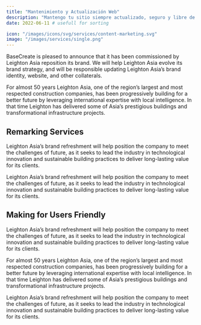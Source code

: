 ```yaml
---
title: "Mantenimiento y Actualización Web"
description: "Mantengo tu sitio siempre actualizado, seguro y libre de errores, garantizando su rendimiento a largo plazo."
date: 2022-06-11 # usefull for sorting

icon: "/images/icons/svg/services/content-marketing.svg"
image: "/images/services/single.png"
---
```


BaseCreate is pleased to announce that it has been commissioned by Leighton Asia reposition its brand. We will help Leighton Asia evolve its brand strategy, and will be responsible updating Leighton Asia’s brand identity, website, and other collaterals.

For almost 50 years Leighton Asia, one of the region’s largest and most respected construction companies, has been progressively building for a better future by leveraging international expertise with local intelligence. In that time Leighton has delivered some of Asia’s prestigious buildings and transformational infrastructure projects.

## Remarking Services

Leighton Asia’s brand refreshment will help position the company to meet the challenges of future, as it seeks to lead the industry in technological innovation and sustainable building practices to deliver long-lasting value for its clients.

<ImageList>
  <ImageItem
    imageSrc="/images/services/single-page-video-bg.png"
    imageAlt="example alt text"
    video_src="/videos/test-video.mp4"
    video_id="services-video"
    video_provider="html5"
  />
</ImageList>

Leighton Asia’s brand refreshment will help position the company to meet the challenges of future, as it seeks to lead the industry in technological innovation and sustainable building
practices to deliver long-lasting value for its clients.

## Making for Users Friendly

Leighton Asia’s brand refreshment will help position the company to meet the challenges of future, as it seeks to lead the industry in technological innovation and sustainable building practices to deliver long-lasting value for its clients.

For almost 50 years Leighton Asia, one of the region’s largest and most respected construction companies, has been progressively building for a better future by leveraging international expertise with local intelligence. In that time Leighton has delivered some of Asia’s prestigious buildings and transformational infrastructure projects.

Leighton Asia’s brand refreshment will help position the company to meet the challenges of future, as it seeks to lead the industry in technological innovation and sustainable building practices to deliver long-lasting value for its clients.
